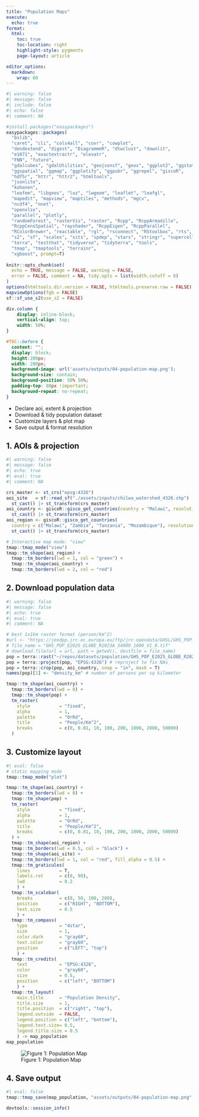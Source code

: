 ```yaml
---
title: "Population Maps"
execute:
  echo: true
format:
  html:
    toc: true
    toc-location: right
    highlight-style: pygments
    page-layout: article

editor_options: 
  markdown: 
    wrap: 60
---
```


```r
#| warning: false
#| message: false
#| include: false
#| echo: false
#| comment: NA

#install.packages("easypackages")
easypackages::packages(
  "bslib",
  "caret", "cli", "cols4all", "covr", "cowplot",
  "dendextend", "digest", "DiagrammeR", "dtwclust", "downlit",
  "e1071", "exactextractr", "elevatr",
  "FNN", "future",
  "gdalcubes", "gdalUtilities", "geojsonsf", "geos", "ggplot2", "ggstats",
  "ggspatial", "ggmap", "ggplotify", "ggpubr", "ggrepel", "giscoR",
  "hdf5r", "httr", "httr2", "htmltools",
  "jsonlite",
  "kohonen",
  "leafem", "libgeos", "luz", "lwgeom", "leaflet", "leafgl",
  "mapedit", "mapview", "maptiles", "methods", "mgcv",
  "ncdf4", "nnet",
  "openxlsx",
  "parallel", "plotly",
  "randomForest", "rasterVis", "raster", "Rcpp", "RcppArmadillo",
  "RcppCensSpatial", "rayshader", "RcppEigen", "RcppParallel",
  "RColorBrewer", "reactable", "rgl", "rsconnect", "RStoolbox", "rts",
  "s2", "sf", "scales", "sits", "spdep", "stars", "stringr", "supercells",
  "terra", "testthat", "tidyverse", "tidyterra", "tools",
  "tmap", "tmaptools", "terrainr",
  "xgboost", prompt=T)
  
knitr::opts_chunk$set(
  echo = TRUE, message = FALSE, warning = FALSE,
  error = FALSE, comment = NA, tidy.opts = list(width.cutoff = 6)
)
options(htmltools.dir.version = FALSE, htmltools.preserve.raw = FALSE)
mapviewOptions(fgb = FALSE)
sf::sf_use_s2(use_s2 = FALSE)
```

```css
div.column {
    display: inline-block;
    vertical-align: top;
    width: 50%;
}

#TOC::before {
  content: "";
  display: block;
  height:200px;
  width: 200px;
  background-image: url('assets/outputs/04-population-map.png');
  background-size: contain;
  background-position: 50% 50%;
  padding-top: 80px !important;
  background-repeat: no-repeat;
}
```

-   Declare aoi, extent & projection
-   Download & tidy population dataset
-   Customize layers & plot map
-   Save output & format resolution

## 1. AOIs & projection

```r
#| warning: false
#| message: false
#| echo: true
#| eval: true
#| comment: NA

crs_master <- st_crs("epsg:4326")
aoi_site   = sf::read_sf("./assets/inputs/chilwa_watershed_4326.shp") |>
  st_cast() |> st_transform(crs_master)
aoi_country <- giscoR::gisco_get_countries(country = "Malawi", resolution = "3") |>
  st_cast() |> st_transform(crs_master)
aoi_region <- giscoR::gisco_get_countries(
  country = c("Malawi", "Zambia", "Tanzania", "Mozambique"), resolution = "3") |>
  st_cast() |> st_transform(crs_master)

# Interactive map mode: "view"
tmap::tmap_mode("view")
tmap::tm_shape(aoi_region) +
  tmap::tm_borders(lwd = 1, col = "green") +
  tmap::tm_shape(aoi_country) +
  tmap::tm_borders(lwd = 2, col = "red")
```

## 2. Download population data

```r
#| warning: false
#| message: false
#| echo: true
#| eval: true
#| comment: NA

# best 1x1km raster format (person/km^2)
#url <- "https://jeodpp.jrc.ec.europa.eu/ftp/jrc-opendata/GHSL/GHS_POP_GLOBE_R2023A/GHS_POP_E2025_GLOBE_R2023A_54009_1000/V1-0/GHS_POP_E2025_GLOBE_R2023A_54009_1000_V1_0.zip"
# file_name = "GHS_POP_E2025_GLOBE_R2023A_54009_1000_V1_0.tif"
# download.file(url = url, path = getwd(), destfile = file_name)
pop = terra::rast("~/repos/datasets/population/GHS_POP_E2025_GLOBE_R2023A_54009_1000_V1_0.tif")
pop = terra::project(pop, "EPSG:4326") # reproject to fix NAs
pop = terra::crop(pop, aoi_country, snap = "in", mask = T)
names(pop)[1] <- "density_km" # number of persons per sq kilometer

tmap::tm_shape(aoi_country) +
  tmap::tm_borders(lwd = 0) +
  tmap::tm_shape(pop) +
  tm_raster(
    style           = "fixed",
    alpha           = 1,
    palette         = "OrRd",
    title           = "People/Km^2",
    breaks          = c(0, 0.01, 10, 100, 200, 1000, 2000, 50000)
  )
```

## 3. Customize layout

```r
#| eval: false
# static mapping mode
tmap::tmap_mode("plot") 

tmap::tm_shape(aoi_country) +
  tmap::tm_borders(lwd = 0) +
  tmap::tm_shape(pop) +
  tm_raster(
    style           = "fixed",
    alpha           = 1,
    palette         = "OrRd",
    title           = "People/Km^2",
    breaks          = c(0, 0.01, 10, 100, 200, 1000, 2000, 50000)
  ) +
  tmap::tm_shape(aoi_region) +
  tmap::tm_borders(lwd = 0.5, col = "black") +
  tmap::tm_shape(aoi_site) +
  tmap::tm_borders(lwd = 1, col = "red", fill_alpha = 0.5) +
  tmap::tm_graticules(
    lines           = T, 
    labels.rot      = c(0, 90), 
    lwd             = 0.2
    ) +
  tmap::tm_scalebar(
    breaks          = c(0, 50, 100, 200),
    position        = c("RIGHT", "BOTTOM"),
    text.size       = 0.5
    ) +
  tmap::tm_compass(
    type            = "4star",
    size            = 1,
    color.dark      = "gray60",
    text.color      = "gray60",
    position        = c("LEFT", "top")
    ) +
  tmap::tm_credits(
    text            = "EPSG:4326", 
    color           = "gray60",
    size            = 0.5,
    position        = c("left", "BOTTOM")
    ) +
  tmap::tm_layout(
    main.title      = "Population Density",
    title.size      = 1,
    title.position  = c("right", "top"),
    legend.outside  = FALSE,
    legend.position = c("left", "bottom"),
    legend.text.size= 0.5,
    legend.title.size = 0.5
    ) -> map_population
map_population
```

![Figure 1: Population
Map](assets/outputs/04-population-map.png)

## 4. Save output

```r
#| eval: false
tmap::tmap_save(map_population, "assets/outputs/04-population-map.png", asp = 0, dpi = 600)
```

```r
devtools::session_info()
```
